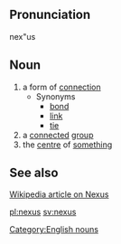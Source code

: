 ==Pronunciation==
nex"us

==Noun==
# a form of [[connection]]
#* Synonyms
#** [[bond]]
#** [[link]]
#** [[tie]]
# a [[connect]]ed [[group]]
# the [[centre]] of [[something]]

==See also==
[http://en.wikipedia.org/wiki/Nexus Wikipedia article on Nexus]

[[Category:English nouns]]

[[pl:nexus]]
[[sv:nexus]]